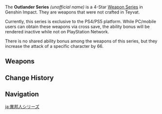 {{Weapon Series Infobox
|rarity  = 4
|region  = 
|passive = Increase the ATK of a character by 66 and only effective while on PlayStation, among other things
|lore    = Weapons that come from outside of Teyvat
|other   = Only obtainable while on PlayStation
}}
The '''Outlander Series''' ''(unofficial name)'' is a 4-Star [[Weapon Series]] in Genshin Impact. They are weapons that were not crafted in Teyvat.

Currently, this series is exclusive to the PS4/PS5 platform. While PC/mobile users can obtain these weapons via cross save, the ability bonus will be rendered inactive while not on PlayStation Network.

There is no shared ability bonus among the weapons of this series, but they increase the attack of a specific character by 66.

==Weapons==
{{Weapons by Category Table|type=Outlander Series}}

==Change History==
{{Change History|1.0}}

==Navigation==
{{Weapon Series Navbox}}

[[ja:異邦人シリーズ]]